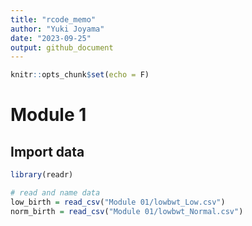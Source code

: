 ```yaml
---
title: "rcode_memo"
author: "Yuki Joyama"
date: "2023-09-25"
output: github_document
---
```


```r
knitr::opts_chunk$set(echo = F)
```

# Module 1
## Import data

```r
library(readr)

# read and name data
low_birth = read_csv("Module 01/lowbwt_Low.csv")
norm_birth = read_csv("Module 01/lowbwt_Normal.csv")
```


